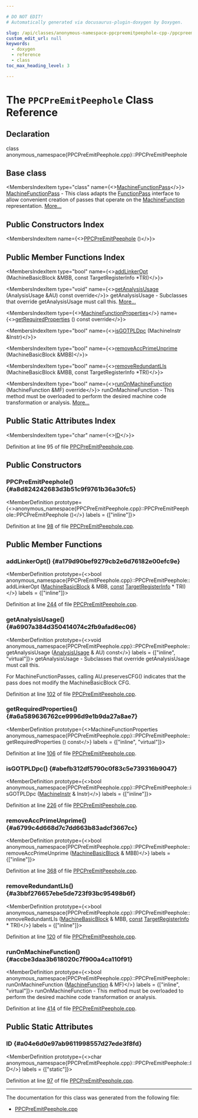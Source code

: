 ```yaml
---

# DO NOT EDIT!
# Automatically generated via docusaurus-plugin-doxygen by Doxygen.

slug: /api/classes/anonymous-namespace-ppcpreemitpeephole-cpp-/ppcpreemitpeephole
custom_edit_url: null
keywords:
  - doxygen
  - reference
  - class
toc_max_heading_level: 3

---
```





# The `PPCPreEmitPeephole` Class Reference

<DoxygenPage pluginConfig={pluginConfig}>



## Declaration

<CodeBlock>class anonymous_namespace{PPCPreEmitPeephole.cpp}::PPCPreEmitPeephole</CodeBlock>

## Base class

<MembersIndex>

<MembersIndexItem
  type="class"
  name={<><a href="/docs/api/classes/llvm/machinefunctionpass">MachineFunctionPass</a></>}>
<a href="/docs/api/classes/llvm/machinefunctionpass">MachineFunctionPass</a> - This class adapts the <a href="/docs/api/classes/llvm/functionpass">FunctionPass</a> interface to allow convenient creation of passes that operate on the <a href="/docs/api/classes/llvm/machinefunction">MachineFunction</a> representation. <a href="/docs/api/classes/llvm/machinefunctionpass/#details">More...</a>
</MembersIndexItem>

</MembersIndex>

## Public Constructors Index

<MembersIndex>

<MembersIndexItem
  name={<><a href="#a8d824242683d3b51c9f9761b36a30fc5">PPCPreEmitPeephole</a> ()</>}>
</MembersIndexItem>

</MembersIndex>

## Public Member Functions Index

<MembersIndex>

<MembersIndexItem
  type="bool"
  name={<><a href="#a179d90bef9279cb2e6d76182e00efc9e">addLinkerOpt</a> (MachineBasicBlock &amp;MBB, const TargetRegisterInfo &#42;TRI)</>}>
</MembersIndexItem>

<MembersIndexItem
  type="void"
  name={<><a href="#a6907a384d350414074c2fb9afad6ec06">getAnalysisUsage</a> (AnalysisUsage &amp;AU) const override</>}>
getAnalysisUsage - Subclasses that override getAnalysisUsage must call this. <a href="#a6907a384d350414074c2fb9afad6ec06">More...</a>
</MembersIndexItem>

<MembersIndexItem
  type={<><a href="/docs/api/classes/llvm/machinefunctionproperties">MachineFunctionProperties</a></>}
  name={<><a href="#a6a589636762ce9996d9e1b9da27a8ae7">getRequiredProperties</a> () const override</>}>
</MembersIndexItem>

<MembersIndexItem
  type="bool"
  name={<><a href="#abefb312df5790c0f83c5e739316b9047">isGOTPLDpc</a> (MachineInstr &amp;Instr)</>}>
</MembersIndexItem>

<MembersIndexItem
  type="bool"
  name={<><a href="#a6799c4d668d7c7dd663b83adcf3667cc">removeAccPrimeUnprime</a> (MachineBasicBlock &amp;MBB)</>}>
</MembersIndexItem>

<MembersIndexItem
  type="bool"
  name={<><a href="#a3bbf276657ebe5de723f93bc95498b6f">removeRedundantLIs</a> (MachineBasicBlock &amp;MBB, const TargetRegisterInfo &#42;TRI)</>}>
</MembersIndexItem>

<MembersIndexItem
  type="bool"
  name={<><a href="#accbe3daa3b618020c7f900a4ca110f91">runOnMachineFunction</a> (MachineFunction &amp;MF) override</>}>
runOnMachineFunction - This method must be overloaded to perform the desired machine code transformation or analysis. <a href="#accbe3daa3b618020c7f900a4ca110f91">More...</a>
</MembersIndexItem>

</MembersIndex>

## Public Static Attributes Index

<MembersIndex>

<MembersIndexItem
  type="char"
  name={<><a href="#a04e6d0e97ab9611998557d27ede3f8fd">ID</a></>}>
</MembersIndexItem>

</MembersIndex>


Definition at line 95 of file <a href="/docs/api/files/lib/lib/target/lib/target/powerpc/ppcpreemitpeephole-cpp">PPCPreEmitPeephole.cpp</a>.

<SectionDefinition>

## Public Constructors

### PPCPreEmitPeephole() {#a8d824242683d3b51c9f9761b36a30fc5}

<MemberDefinition
  prototype={<>anonymous&#95;namespace&#123;PPCPreEmitPeephole.cpp&#125;::PPCPreEmitPeephole::PPCPreEmitPeephole ()</>}
  labels = {["inline"]}>

Definition at line <a href="/docs/api/files/lib/lib/target/lib/target/powerpc/ppcpreemitpeephole-cpp/#l00098">98</a> of file <a href="/docs/api/files/lib/lib/target/lib/target/powerpc/ppcpreemitpeephole-cpp">PPCPreEmitPeephole.cpp</a>.
</MemberDefinition>

</SectionDefinition>

<SectionDefinition>

## Public Member Functions

### addLinkerOpt() {#a179d90bef9279cb2e6d76182e00efc9e}

<MemberDefinition
  prototype={<>bool anonymous&#95;namespace&#123;PPCPreEmitPeephole.cpp&#125;::PPCPreEmitPeephole::addLinkerOpt (<a href="/docs/api/classes/llvm/machinebasicblock">MachineBasicBlock</a> &amp; MBB, <a href="/docs/api/files/lib/lib/target/lib/target/aarch64/aarch64promoteconstant-cpp/#a90f8350fecae261c25be85d38b451bff">const</a> <a href="/docs/api/classes/llvm/targetregisterinfo">TargetRegisterInfo</a> &#42; TRI)</>}
  labels = {["inline"]}>

Definition at line <a href="/docs/api/files/lib/lib/target/lib/target/powerpc/ppcpreemitpeephole-cpp/#l00244">244</a> of file <a href="/docs/api/files/lib/lib/target/lib/target/powerpc/ppcpreemitpeephole-cpp">PPCPreEmitPeephole.cpp</a>.
</MemberDefinition>

### getAnalysisUsage() {#a6907a384d350414074c2fb9afad6ec06}

<MemberDefinition
  prototype={<>void anonymous&#95;namespace&#123;PPCPreEmitPeephole.cpp&#125;::PPCPreEmitPeephole::getAnalysisUsage (<a href="/docs/api/classes/llvm/analysisusage">AnalysisUsage</a> &amp; AU) const</>}
  labels = {["inline", "virtual"]}>
getAnalysisUsage - Subclasses that override getAnalysisUsage must call this.

For MachineFunctionPasses, calling AU.preservesCFG() indicates that the pass does not modify the MachineBasicBlock CFG.

Definition at line <a href="/docs/api/files/lib/lib/target/lib/target/powerpc/ppcpreemitpeephole-cpp/#l00102">102</a> of file <a href="/docs/api/files/lib/lib/target/lib/target/powerpc/ppcpreemitpeephole-cpp">PPCPreEmitPeephole.cpp</a>.
</MemberDefinition>

### getRequiredProperties() {#a6a589636762ce9996d9e1b9da27a8ae7}

<MemberDefinition
  prototype={<>MachineFunctionProperties anonymous&#95;namespace&#123;PPCPreEmitPeephole.cpp&#125;::PPCPreEmitPeephole::getRequiredProperties () const</>}
  labels = {["inline", "virtual"]}>

Definition at line <a href="/docs/api/files/lib/lib/target/lib/target/powerpc/ppcpreemitpeephole-cpp/#l00106">106</a> of file <a href="/docs/api/files/lib/lib/target/lib/target/powerpc/ppcpreemitpeephole-cpp">PPCPreEmitPeephole.cpp</a>.
</MemberDefinition>

### isGOTPLDpc() {#abefb312df5790c0f83c5e739316b9047}

<MemberDefinition
  prototype={<>bool anonymous&#95;namespace&#123;PPCPreEmitPeephole.cpp&#125;::PPCPreEmitPeephole::isGOTPLDpc (<a href="/docs/api/classes/llvm/machineinstr">MachineInstr</a> &amp; Instr)</>}
  labels = {["inline"]}>

Definition at line <a href="/docs/api/files/lib/lib/target/lib/target/powerpc/ppcpreemitpeephole-cpp/#l00226">226</a> of file <a href="/docs/api/files/lib/lib/target/lib/target/powerpc/ppcpreemitpeephole-cpp">PPCPreEmitPeephole.cpp</a>.
</MemberDefinition>

### removeAccPrimeUnprime() {#a6799c4d668d7c7dd663b83adcf3667cc}

<MemberDefinition
  prototype={<>bool anonymous&#95;namespace&#123;PPCPreEmitPeephole.cpp&#125;::PPCPreEmitPeephole::removeAccPrimeUnprime (<a href="/docs/api/classes/llvm/machinebasicblock">MachineBasicBlock</a> &amp; MBB)</>}
  labels = {["inline"]}>

Definition at line <a href="/docs/api/files/lib/lib/target/lib/target/powerpc/ppcpreemitpeephole-cpp/#l00368">368</a> of file <a href="/docs/api/files/lib/lib/target/lib/target/powerpc/ppcpreemitpeephole-cpp">PPCPreEmitPeephole.cpp</a>.
</MemberDefinition>

### removeRedundantLIs() {#a3bbf276657ebe5de723f93bc95498b6f}

<MemberDefinition
  prototype={<>bool anonymous&#95;namespace&#123;PPCPreEmitPeephole.cpp&#125;::PPCPreEmitPeephole::removeRedundantLIs (<a href="/docs/api/classes/llvm/machinebasicblock">MachineBasicBlock</a> &amp; MBB, <a href="/docs/api/files/lib/lib/target/lib/target/aarch64/aarch64promoteconstant-cpp/#a90f8350fecae261c25be85d38b451bff">const</a> <a href="/docs/api/classes/llvm/targetregisterinfo">TargetRegisterInfo</a> &#42; TRI)</>}
  labels = {["inline"]}>

Definition at line <a href="/docs/api/files/lib/lib/target/lib/target/powerpc/ppcpreemitpeephole-cpp/#l00120">120</a> of file <a href="/docs/api/files/lib/lib/target/lib/target/powerpc/ppcpreemitpeephole-cpp">PPCPreEmitPeephole.cpp</a>.
</MemberDefinition>

### runOnMachineFunction() {#accbe3daa3b618020c7f900a4ca110f91}

<MemberDefinition
  prototype={<>bool anonymous&#95;namespace&#123;PPCPreEmitPeephole.cpp&#125;::PPCPreEmitPeephole::runOnMachineFunction (<a href="/docs/api/classes/llvm/machinefunction">MachineFunction</a> &amp; MF)</>}
  labels = {["inline", "virtual"]}>
runOnMachineFunction - This method must be overloaded to perform the desired machine code transformation or analysis.

Definition at line <a href="/docs/api/files/lib/lib/target/lib/target/powerpc/ppcpreemitpeephole-cpp/#l00414">414</a> of file <a href="/docs/api/files/lib/lib/target/lib/target/powerpc/ppcpreemitpeephole-cpp">PPCPreEmitPeephole.cpp</a>.
</MemberDefinition>

</SectionDefinition>

<SectionDefinition>

## Public Static Attributes

### ID {#a04e6d0e97ab9611998557d27ede3f8fd}

<MemberDefinition
  prototype={<>char anonymous&#95;namespace&#123;PPCPreEmitPeephole.cpp&#125;::PPCPreEmitPeephole::ID</>}
  labels = {["static"]}>

Definition at line <a href="/docs/api/files/lib/lib/target/lib/target/powerpc/ppcpreemitpeephole-cpp/#l00097">97</a> of file <a href="/docs/api/files/lib/lib/target/lib/target/powerpc/ppcpreemitpeephole-cpp">PPCPreEmitPeephole.cpp</a>.
</MemberDefinition>

</SectionDefinition>

<hr/>

The documentation for this class was generated from the following file:

<ul>
<li><a href="/docs/api/files/lib/lib/target/lib/target/powerpc/ppcpreemitpeephole-cpp">PPCPreEmitPeephole.cpp</a></li>
</ul>

</DoxygenPage>
